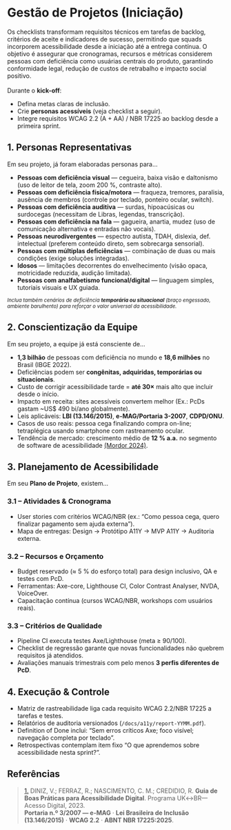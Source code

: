 
# Gestão de Projetos (Iniciação)

Os checklists transformam requisitos técnicos em tarefas de backlog, critérios de aceite e indicadores de sucesso, permitindo que squads incorporem acessibilidade desde a iniciação até a entrega contínua. O objetivo é assegurar que cronogramas, recursos e métricas considerem pessoas com deficiência como usuárias centrais do produto, garantindo conformidade legal, redução de custos de retrabalho e impacto social positivo.<br/>
<br/>Durante o **kick-off**:

* Defina metas claras de inclusão.  
* Crie **personas acessíveis** (veja checklist a seguir).  
* Integre requisitos WCAG 2.2 (A + AA) / NBR 17225 ao backlog desde a primeira sprint.


## 1. Personas Representativas  

Em seu projeto, já foram elaboradas personas para…

- <CheckListItem><strong>Pessoas com deficiência visual</strong> — cegueira, baixa visão e daltonismo (uso de leitor de tela, zoom 200 %, contraste alto).</CheckListItem>
- <CheckListItem><strong>Pessoas com deficiência física/motora</strong> — fraqueza, tremores, paralisia, ausência de membros (controle por teclado, ponteiro ocular, switch).</CheckListItem>
- <CheckListItem><strong>Pessoas com deficiência auditiva</strong> — surdas, hipoacúsicas ou surdocegas (necessitam de Libras, legendas, transcrição).</CheckListItem>
- <CheckListItem><strong>Pessoas com deficiência na fala</strong> — gagueira, anartia, mudez (uso de comunicação alternativa e entradas não vocais).</CheckListItem>
- <CheckListItem><strong>Pessoas neurodivergentes</strong> — espectro autista, TDAH, dislexia, def. intelectual (preferem conteúdo direto, sem sobrecarga sensorial).</CheckListItem>
- <CheckListItem><strong>Pessoas com múltiplas deficiências</strong> — combinação de duas ou mais condições (exige soluções integradas).</CheckListItem>
- <CheckListItem><strong>Idosos</strong> — limitações decorrentes do envelhecimento (visão opaca, motricidade reduzida, audição limitada).</CheckListItem>
- <CheckListItem><strong>Pessoas com analfabetismo funcional/digital</strong> — linguagem simples, tutoriais visuais e UX guiada.</CheckListItem>

<small>*Inclua também cenários de deficiência **temporária ou situacional** (braço engessado, ambiente barulhento) para reforçar o valor universal da acessibilidade.*</small>


## 2. Conscientização da Equipe

Em seu projeto, a equipe já está consciente de…

- <CheckListItem>**1,3 bilhão** de pessoas com deficiência no mundo e **18,6 milhões** no Brasil (IBGE 2022).</CheckListItem>
- <CheckListItem>Deficiências podem ser **congênitas, adquiridas, temporárias ou situacionais**.</CheckListItem>
- <CheckListItem>Custo de corrigir acessibilidade tarde = **até 30×** mais alto que incluir desde o início.</CheckListItem>
- <CheckListItem>Impacto em receita: sites acessíveis convertem melhor (Ex.: PcDs gastam ~US$ 490 bi/ano globalmente).</CheckListItem>
- <CheckListItem>Leis aplicáveis: **LBI (13.146/2015)**, **e-MAG/Portaria 3-2007**, **CDPD/ONU**.</CheckListItem>
- <CheckListItem>Casos de uso reais: pessoa cega finalizando compra on-line; tetraplégica usando smartphone com rastreamento ocular.</CheckListItem>
- <CheckListItem>Tendência de mercado: crescimento médio de **12 % a.a.** no segmento de software de acessibilidade <a href="https://www.mordorintelligence.com/industry-reports/digital-accessibility-software-market">(Mordor 2024)</a>.</CheckListItem>


## 3. Planejamento de Acessibilidade

Em seu **Plano de Projeto**, existem…

### 3.1 – Atividades & Cronograma
- <CheckListItem>User stories com critérios WCAG/NBR (ex.: “Como pessoa cega, quero finalizar pagamento sem ajuda externa”).</CheckListItem>
- <CheckListItem>Mapa de entregas: Design → Protótipo A11Y → MVP A11Y → Auditoria externa.</CheckListItem>

### 3.2 – Recursos e Orçamento
- <CheckListItem>Budget reservado (≈ 5 % do esforço total) para design inclusivo, QA e testes com PcD.</CheckListItem>
- <CheckListItem>Ferramentas: Axe-core, Lighthouse CI, Color Contrast Analyser, NVDA, VoiceOver.</CheckListItem>
- <CheckListItem>Capacitação contínua (cursos WCAG/NBR, workshops com usuários reais).</CheckListItem>

### 3.3 – Critérios de Qualidade
- <CheckListItem>Pipeline CI executa testes Axe/Lighthouse (meta ≥ 90/100).</CheckListItem>
- <CheckListItem>Checklist de regressão garante que novas funcionalidades não quebrem requisitos já atendidos.</CheckListItem>
- <CheckListItem>Avaliações manuais trimestrais com pelo menos **3 perfis diferentes de PcD**.</CheckListItem>


## 4. Execução & Controle

- <CheckListItem>Matriz de rastreabilidade liga cada requisito WCAG 2.2/NBR 17225 a tarefas e testes.</CheckListItem>
- <CheckListItem>Relatórios de auditoria versionados (`/docs/a11y/report-YYMM.pdf`).</CheckListItem>
- <CheckListItem>Definition of Done inclui: “Sem erros críticos Axe; foco visível; navegação completa por teclado”.</CheckListItem>
- <CheckListItem>Retrospectivas contemplam item fixo “O que aprendemos sobre acessibilidade nesta sprint?”.</CheckListItem>


## Referências

> <a id="RP1" href="#TEC1">1.</a> DINIZ, V.; FERRAZ, R.; NASCIMENTO, C. M.; CREDIDIO, R. **Guia de Boas Práticas para Acessibilidade Digital**. Programa UK↔BR—Acesso Digital, 2023.  
> **Portaria n.º 3/2007 — e-MAG** · **Lei Brasileira de Inclusão (13.146/2015)** · **WCAG 2.2** · **ABNT NBR 17225:2025**.

